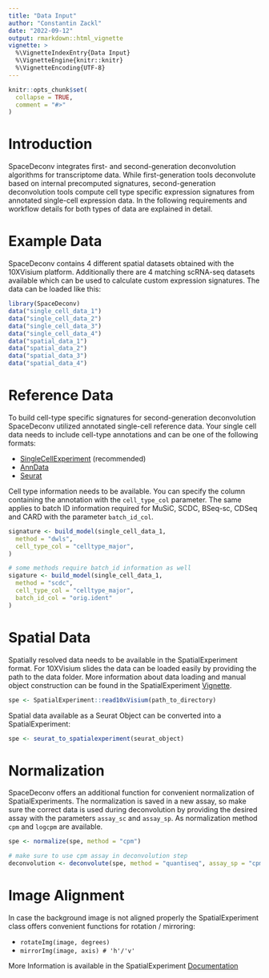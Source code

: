 ```yaml
---
title: "Data Input"
author: "Constantin Zackl"
date: "2022-09-12"
output: rmarkdown::html_vignette
vignette: >
  %\VignetteIndexEntry{Data Input}
  %\VignetteEngine{knitr::knitr}
  %\VignetteEncoding{UTF-8}
---
```

```r
knitr::opts_chunk$set(
  collapse = TRUE,
  comment = "#>"
)
```

# Introduction 
SpaceDeconv integrates first- and second-generation deconvolution algorithms for transcriptome data. While first-generation tools deconvolute based on internal precomputed signatures, second-generation deconvolution tools compute cell type specific expression signatures from annotated single-cell expression data. In the following requirements and workflow details for both types of data are explained in detail.

# Example Data
SpaceDeconv contains 4 different spatial datasets obtained with the 10XVisium platform. Additionally there are 4 matching scRNA-seq datasets available which can be used to calculate custom expression signatures. The data can be loaded like this:

```r
library(SpaceDeconv)
data("single_cell_data_1")
data("single_cell_data_2")
data("single_cell_data_3")
data("single_cell_data_4")
data("spatial_data_1")
data("spatial_data_2")
data("spatial_data_3")
data("spatial_data_4")
```


# Reference Data
To build cell-type specific signatures for second-generation deconvolution SpaceDeconv utilized annotated single-cell reference data. Your single cell data needs to include cell-type annotations and can be one of the following formats: 

* [SingleCellExperiment](https://bioconductor.org/packages/release/bioc/vignettes/SpatialExperiment/inst/doc/SpatialExperiment.html#1_Class_structure) (recommended)
* [AnnData](https://anndata.dynverse.org/)
* [Seurat](https://satijalab.org/seurat/)

Cell type information needs to be available. You can specify the column containing the annotation with the `cell_type_col` parameter. The same applies to batch ID information required for MuSiC, SCDC, BSeq-sc, CDSeq and CARD with the parameter `batch_id_col`.

```r
signature <- build_model(single_cell_data_1,
  method = "dwls",
  cell_type_col = "celltype_major",
)

# some methods require batch_id information as well
sigature <- build_model(single_cell_data_1,
  method = "scdc",
  cell_type_col = "celltype_major",
  batch_id_col = "orig.ident"
)
```


# Spatial Data
Spatially resolved data needs to be available in the SpatialExperiment format. For 10XVisium slides the data can be loaded easily by providing the path to the data folder. More information about data loading and manual object construction can be found in the SpatialExperiment [Vignette](https://bioconductor.org/packages/release/bioc/vignettes/SpatialExperiment/inst/doc/SpatialExperiment.html).

```r
spe <- SpatialExperiment::read10xVisium(path_to_directory)
```

Spatial data available as a Seurat Object can be converted into a SpatialExperiment:

```r
spe <- seurat_to_spatialexperiment(seurat_object)
```

# Normalization
SpaceDeconv offers an additional function for convenient normalization of SpatialExperiments. The normalization is saved in a new assay, so make sure the correct data is used during deconvolution by providing the desired assay with the parameters `assay_sc` and `assay_sp`. As normalization method `cpm` and `logcpm` are available. 

```r
spe <- normalize(spe, method = "cpm")

# make sure to use cpm assay in deconvolution step
deconvolution <- deconvolute(spe, method = "quantiseq", assay_sp = "cpm")
```


# Image Alignment
In case the background image is not aligned properly the SpatialExperiment class offers convenient functions for rotation / mirroring: 

* `rotateImg(image, degrees)`
* `mirrorImg(image, axis) # 'h'/'v'`

More Information is available in the SpatialExperiment [Documentation](https://bioconductor.org/packages/release/bioc/vignettes/SpatialExperiment/inst/doc/SpatialExperiment.html#34_Image_transformations)
